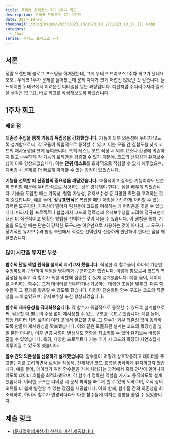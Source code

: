 ```yaml
---
title: 우테코 프리코스 7기 1주차 회고
description: 우테코 프리코스 7기 1주차
date: 2024-10-23
thumbnail: /blogImages/2023/2023_10/2023_10_27/2023_10_27_(1).webp
category:
  - Chat
series: 우테코 프리코스 7기
---
```


## 서론

정말 오랜만에 블로그 포스팅을 하게됐는데, 그게 우테코 프리코스 1주차 회고가 됐네요 호호..
우테코 1주차 문제를 풀어봤는데 문제 자체가 크게 어렵진 않았던 것 같습니다. 늘 느끼지만 우테코에서 어려운건 디테일을 넣는 과정입니다.
예전처럼 주저리주저리 길게 쓸 생각은 없구요, 바로 회고를 작성해보도록 하겠습니다.

## 1주차 회고

### 배운 점

**의존성 주입을 통해 기능의 독립성을 강화했습니다.**
기능이 외부 의존성에 묶이지 않도록 설계함으로써, 각 모듈이 독립적으로 동작할 수 있고, 이는 모듈 간 결합도를 낮춰 코드의 재사용성을 크게 높여줍니다. 특히 테스트 코드 작성 시 외부 요소나 환경에 의존하지 않고 순수하게 각 기능의 로직만을 검증할 수 있기 때문에, 코드의 신뢰성과 유지보수성이 더욱 향상되었습니다. 이는 **단위 테스트**를 효과적으로 작성할 수 있게 해주었으며, 디버깅 시 문제를 더 빠르게 파악할 수 있는 장점이 있었습니다.

**기능을 선택할 때 신중함의 중요성을 깨달았습니다.**
효율적이고 강력한 기능이라도 단순히 편리함 때문에 무비판적으로 사용하는 것은 경계해야 한다는 점을 배우게 되었습니다.
기술을 도입할 때는 가독성, 협업 가능성, 유지보수성 등 다양한 측면을 고려하는 것이 중요합니다. 예를 들어, **정규표현식**은 복잡한 패턴 매칭을 간단하게 처리할 수 있는 강력한 도구지만, 가독성이 떨어져 팀원들이 코드를 이해하는 데 어려움을 겪을 수 있습니다. 따라서 팀 프로젝트나 협업에서 코드의 명료성과 유지보수성을 고려해 정규표현식 대신 더 직관적이고 명확한 방법을 선택하는 것이 나을 수 있습니다. 이 경험을 통해, 기술을 도입할 때는 단순히 강력한 도구라는 이유만으로 사용하는 것이 아니라, 그 도구가 장기적인 유지보수와 협업 측면에서 적절한 선택인지 신중하게 판단해야 한다는 점을 깨달았습니다.

### 많이 시간을 투자한 부분

**함수의 단일 책임 원칙을 철저히 지키고자 했습니다.**
작성한 각 함수들이 하나의 기능만 수행하도록 구현하여 책임을 명확하게 구분하고자 했습니다. 이렇게 함으로써 코드의 복잡성을 낮추고 각 함수가 특정 역할에 집중할 수 있게 설계했습니다. 예를 들어, 데이터를 처리하는 함수는 그저 데이터를 변환하거나 가공하는 데에만 초점을 맞추고, 다른 함수들이 그 결과를 활용할 수 있도록 했습니다. 이러한 단순화된 함수 구조는 코드의 직관성을 크게 높였으며, 유지보수성 또한 향상되었습니다.

**함수의 재사용성을 극대화했습니다.**
각 함수가 독립적으로 동작할 수 있도록 설계함으로써, 필요할 때 별도의 수정 없이 재사용할 수 있는 구조를 목표로 했습니다. 예를 들어, 특정 데이터 처리 로직이 여러 곳에서 필요할 경우, 그 함수가 외부 의존성 없이 동작하도록 만들어 재사용성을 확보했습니다. 이와 같은 모듈화된 설계는 코드의 확장성을 높일 뿐만 아니라, 이후 변경 사항이 발생해도 영향을 최소화할 수 있어 유지보수 비용을 줄일 수 있었습니다. 특히, 다양한 프로젝트나 기능 추가 시 코드의 확장이 자연스럽게 이루어질 수 있도록 했습니다.

**함수 간의 의존성을 신중하게 설계했습니다.**
함수들이 어떻게 상호작용하고 데이터를 주고받는지를 고려하면서 로직을 작성해, 전체적인 코드 흐름을 명확하게 유지하고자 했습니다. 예를 들어, 데이터가 여러 함수들을 거쳐 처리되는 과정에서 중복 연산이 일어나지 않도록 데이터 흐름을 최적화했으며, 각 함수가 명확한 역할을 가지고 동작하도록 설계했습니다. 이러한 구조는 디버깅 시 문제 파악을 빠르게 할 수 있게 도와주며, 로직 상의 오류를 더 쉽게 발견할 수 있는 장점을 제공합니다. 이와 함께, 함수들 간의 의존성을 최소화하여, 하나의 함수가 변경되더라도 다른 함수들에 미치는 영향을 줄일 수 있었습니다.

## 제출 링크

- [[문자열덧셈계산기] 신현호 미션 제출합니다.](https://github.com/woowacourse-precourse/javascript-calculator-7/pull/186)
